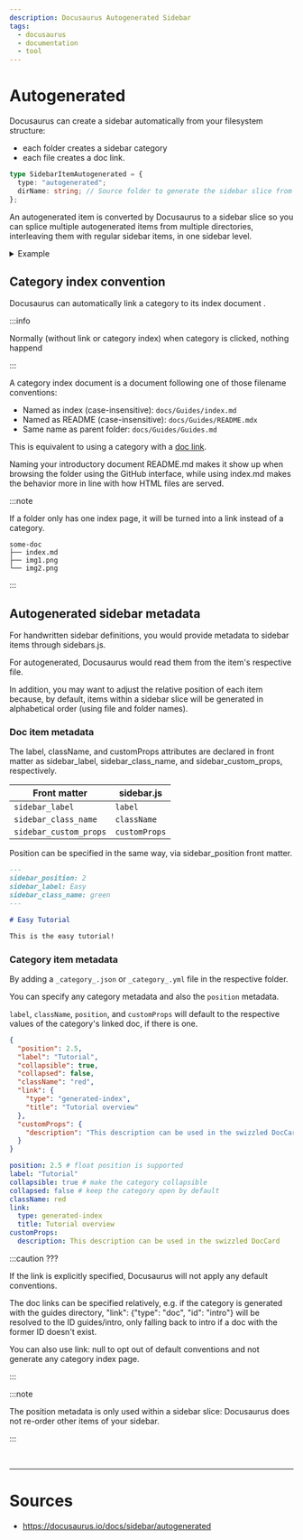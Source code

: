 ```yaml
---
description: Docusaurus Autogenerated Sidebar
tags:
  - docusaurus
  - documentation
  - tool
---
```


# Autogenerated

Docusaurus can create a sidebar automatically from your filesystem structure:

- each folder creates a sidebar category
- each file creates a doc link.

```typescript title= showLineNumbers
type SidebarItemAutogenerated = {
  type: "autogenerated";
  dirName: string; // Source folder to generate the sidebar slice from (relative to docs)
};
```

An <Color color='var(--secondary-font-color)'> autogenerated item is converted </Color> by Docusaurus to a <Color color='var(--secondary-font-color)'> sidebar slice </Color>
so you can splice multiple autogenerated items from multiple directories, interleaving them with regular sidebar items, in one sidebar level.

<details>

<summary> Example </summary>

Consider this file structure:

```title= showLineNumbers
docs
├── api
│   ├── product1-api
│   │   └── api.md
│   └── product2-api
│       ├── basic-api.md
│       └── pro-api.md
├── intro.md
└── tutorials
    ├── advanced
    │   ├── advanced1.md
    │   ├── advanced2.md
    │   └── read-more
    │       ├── resource1.md
    │       └── resource2.md
    ├── easy
    │   ├── easy1.md
    │   └── easy2.md
    ├── tutorial-end.md
    ├── tutorial-intro.md
    └── tutorial-medium.md
```

sidebar definition:

```javascript title=sidebars.js showLineNumbers
module.exports = {
  mySidebar: [
    "intro",
    {
      type: "category",
      label: "Tutorials",
      items: [
        "tutorial-intro",
        // highlight-start
        {
          type: "autogenerated",
          dirName: "tutorials/easy", // Generate sidebar slice from docs/tutorials/easy
        },
        // highlight-end

        "tutorial-medium",

        // highlight-start
        {
          type: "autogenerated",
          dirName: "tutorials/advanced", // Generate sidebar slice from docs/tutorials/hard
        },
        // highlight-end
        "tutorial-end",
      ],
    },
    // highlight-start
    {
      type: "autogenerated",
      dirName: "api", // Generate sidebar slice from docs/api
    },
    // highlight-end
    {
      type: "category",
      label: "Community",
      items: ["team", "chat"],
    },
  ],
};
```

It would be resolved as:

```javascript title= showLineNumbers
module.exports = {
  mySidebar: [
    "intro",
    {
      type: "category",
      label: "Tutorials",
      items: [
        "tutorial-intro",
        // highlight-start
        // Two files in docs/tutorials/easy
        "easy1",
        "easy2",
        // highlight-end
        "tutorial-medium",
        // highlight-start
        // Two files and a folder in docs/tutorials/hard
        "advanced1",
        "advanced2",
        {
          type: "category",
          label: "read-more",
          items: ["resource1", "resource2"],
        },
        // highlight-end
        "tutorial-end",
      ],
    },
    // highlight-start
    // Two folders in docs/api
    {
      type: "category",
      label: "product1-api",
      items: ["api"],
    },
    {
      type: "category",
      label: "product2-api",
      items: ["basic-api", "pro-api"],
    },
    // highlight-end
    {
      type: "category",
      label: "Community",
      items: ["team", "chat"],
    },
  ],
};
```

Note how the autogenerate <Color color='var(--secondary-font-color)'> source directories themselves <Color color='var(--primary-font-color)'> don't </Color> become categories </Color>: only the items they contain do.
This is what we mean by "sidebar slice".

</details>

## Category index convention

Docusaurus can automatically link a <Color color='var(--secondary-font-color)'> category </Color> to its <Color color='var(--secondary-font-color)'> index document </Color>.

:::info

Normally (without link or category index) when category is clicked, nothing happend

:::

A category index document is a document following one of those filename conventions:

- Named as index (case-insensitive): `docs/Guides/index.md`
- Named as README (case-insensitive): `docs/Guides/README.mdx`
- Same name as parent folder: `docs/Guides/Guides.md`

This is equivalent to using a category with a [doc link](items#doc-link).

<Color color="var(--not-require-but-good-to-know-font-color)">
  Naming your introductory document README.md makes it show up when browsing the
  folder using the GitHub interface, while using index.md makes the behavior
  more in line with how HTML files are served.
</Color>

:::note

If a folder only has one index page, it will be turned into a link instead of a category.

```title= showLineNumbers
some-doc
├── index.md
├── img1.png
└── img2.png
```

:::

## Autogenerated sidebar metadata

For handwritten sidebar definitions, you would provide metadata to sidebar items through sidebars.js.

For autogenerated, Docusaurus would read them from the item's respective file.

In addition, you may want to adjust the relative position of each item because,
by default, items within a sidebar slice will be <Color color='var(--secondary-font-color)'> generated in alphabetical order </Color> (using file and folder names).

### Doc item metadata

The label, className, and customProps attributes are declared in front matter as sidebar_label, sidebar_class_name, and sidebar_custom_props, respectively.

| Front matter           | sidebar.js    |
| ---------------------- | ------------- |
| `sidebar_label`        | `label`       |
| `sidebar_class_name`   | `className`   |
| `sidebar_custom_props` | `customProps` |

Position can be specified in the same way, via sidebar_position front matter.

```markdown title=foo.md showLineNumbers
---
sidebar_position: 2
sidebar_label: Easy
sidebar_class_name: green
---

# Easy Tutorial

This is the easy tutorial!
```

### Category item metadata

By adding a `_category_.json` or `_category_.yml` file in the respective folder.

You can specify any category metadata and also the `position` metadata.

`label`, `className`, `position`, and `customProps` will default to the respective values of the category's linked doc, if there is one.

<Tabs>
<TabItem value="json" label="JSON">

```json title=docs/foo/_category_.json showLineNumbers
{
  "position": 2.5,
  "label": "Tutorial",
  "collapsible": true,
  "collapsed": false,
  "className": "red",
  "link": {
    "type": "generated-index",
    "title": "Tutorial overview"
  },
  "customProps": {
    "description": "This description can be used in the swizzled DocCard"
  }
}
```

</TabItem>
<TabItem value="yaml" label="YAML">

```yaml title=docs/foo/_category_.yml showLineNumbers
position: 2.5 # float position is supported
label: "Tutorial"
collapsible: true # make the category collapsible
collapsed: false # keep the category open by default
className: red
link:
  type: generated-index
  title: Tutorial overview
customProps:
  description: This description can be used in the swizzled DocCard
```

</TabItem>
</Tabs>

:::caution ???

If the link is explicitly specified, Docusaurus will not apply any default conventions.

The doc links can be specified relatively, e.g. if the category is generated with the guides directory, "link": {"type": "doc", "id": "intro"} will be resolved to the ID guides/intro, only falling back to intro if a doc with the former ID doesn't exist.

You can also use link: null to opt out of default conventions and not generate any category index page.

:::

:::note

The position metadata is only used within a sidebar slice: Docusaurus does not re-order other items of your sidebar.

:::

<br />

---

# Sources

- https://docusaurus.io/docs/sidebar/autogenerated
